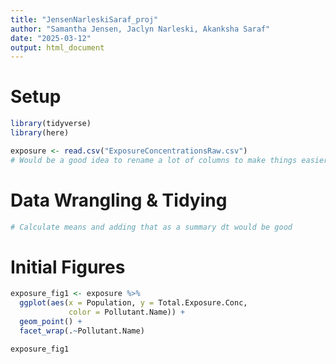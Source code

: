 ```yaml
---
title: "JensenNarleskiSaraf_proj"
author: "Samantha Jensen, Jaclyn Narleski, Akanksha Saraf"
date: "2025-03-12"
output: html_document
---
```


# Setup

```r

library(tidyverse)
library(here)

exposure <- read.csv("ExposureConcentrationsRaw.csv")
# Would be a good idea to rename a lot of columns to make things easier

```

# Data Wrangling & Tidying

```r

# Calculate means and adding that as a summary dt would be good

```
# Initial Figures 

```r

exposure_fig1 <- exposure %>%
  ggplot(aes(x = Population, y = Total.Exposure.Conc,
             color = Pollutant.Name)) + 
  geom_point() +
  facet_wrap(.~Pollutant.Name)

exposure_fig1
```
